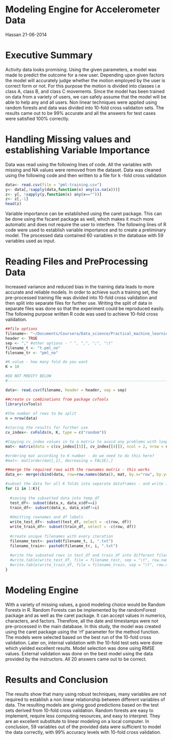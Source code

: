 Modeling Engine for Accelerometer Data
========================================================
Hassan 21-06-2014

Executive Summary
======================
Activity data looks promising. Using the given parameters, a model was made to predict the outcome for a new user. Depending upon given factors the model will accurately judge whether the motion employed by the user is correct form or not. For this purpose the motion is divided into classes i.e class A, class B, and class C movements. Since the model has been trained on data from a variety of users, we can safely assume that the model will be able to help any and all users. Non linear techniques were applied using random forests and data was divided into 10-fold cross validaiton sets. The results came out to be 99% accurate and all the answers for test cases were satisfied 100% correctly. 

Handling Missing values and establishing Variable Importance
============================================================

Data was read using the following lines of code. All the variables with missing and NA values were removed from the dataset. Data was cleaned using the following code and then written to a file for k -fold cross validation

```r
data<- read.csv(file = "pml-training.csv")
y<- data[,!sapply(data,function(x) any(is.na(x)))]
z<- y[, !sapply(y,function(x) any(x==""))]
z<- z[,-1]
head(z)
```

Variable importance can be established using the caret package. This can be done using the fscaret package as well, which makes it much more automatic and does not require the user to interfere. The following lines of R code were used to establish variable importance and to create a preliminary model. The processed data contained 60 variables in the database with 59 variables used as input.


Reading Files and PreProcessing Data
====================================

Increased variance and reduced bias in the training data leads to more accurate and reliable models. In order to achieve such a training set, the pre-processed training file was divided into 10-fold cross validation and then split into separate files for further use. Writing the split of data in separate files was done so that the experiment could be reproduced easily. The following purpose written R code was used to achieve 10-fold cross validation. 


```r
##file options
filename<- "~/Documents/Coursera/Data_science/Practical_machine_learning/assignment/pml-prepared-training.csv"
header <- TRUE 
sep <- "," #other options - " ", ",", ";", "\t"
filename_t <- "t-pml_no" 
filename_tr <- "pml_no"

#K value - how many fold do you want
K = 10

#DO NOT MODIFY BELOW
#----------------------------------------------------------------------------------------------------

data<- read.csv(filename, header = header, sep = sep)

##create cv combinations from package cvTools
library(cvTools)
 
#the number of rows to be split
n = nrow(data)

#storing the results for further use
cv_index<- cvFolds(n, K, type = c("random"))

#Copying cv_index values in to a matrix to avoid any problems with loops 
mat<- matrix(data = c(cv_index[[5]], cv_index[[4]]), ncol = 2, nrow = n, dimnames = list(c(), c("df", "rownames")))

#ordering mat according to K number - do we need to do this here?
#mat<- mat[order(mat[,1], decreasing = FALSE),]

##merge the required rows with the rownames matrix - this works
data_x<- merge(cbind(data, row=row.names(data)), mat, by.x="row", by.y="rownames")

#subset the data for all K folds into separate dataframes - and write into files
for (i in 1:K){
  
  #saving the subsetted data into temp_df
  test_df<- subset(data_x, data_x$df==i)
  train_df<- subset(data_x, data_x$df!=i)
  
  #Omitting rownames and df labels
  write_test_df<- subset(test_df, select = -c(row, df))
  write_train_df<- subset(train_df, select = -c(row, df)) 
    
  #create unique filenames with every iteration
  filename_test<- paste0(filename_t, i, ".txt")
  filename_train<- paste0(filename_tr, i, ".txt")
  
  #write the subseted rows in test_df and train_df into different files
  #write.table(write_test_df, file = filename_test, sep = "\t", row.names = FALSE, col.names = FALSE)
  #write.table(write_train_df, file = filename_train, sep = "\t", row.names = FALSE, col.names = FALSE)
}

```

Modeling Engine
================

With a variety of missing values, a good modeling choice would be Random Forests in R. Random Forests can be implemented by the randomForest package and as well as the caret package. It can accept values in numerics, characters, and factors. Therefore, all the date and timestamps were not pre-processed in the main database. In this study, the model was created using the caret package using the 'rf' parameter for the method function. The models were selected based on the best run of the 10-fold cross validation. Later on, internal validation with the 10-fold test sets were done which yielded excellent results. Model selection was done using RMSE values. External validation was done on the best model using the data provided by the instructors. All 20 answers came out to be correct. 


Results and Conclusion
======================

The results show that many using robust techniques, many variables are not required to establish a non linear relationship between different variables of data. The resulting models are giving good predictions based on the test sets derived from 10-fold cross validation. Random forests are easy to implement, require less computing resources, and easy to interpret. They are an excellent substitute to linear modeling on a local computer. In conclusion, 59 variables out of the provided data were sufficient to model the data correctly, with 99% accuracy levels with 10-fold cross validation. 



